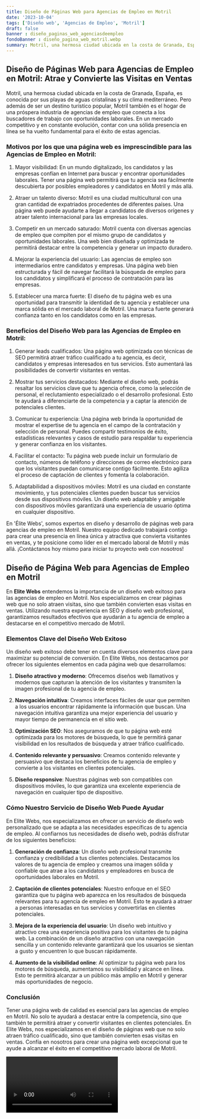 ```yaml
---
title: Diseño de Páginas Web para Agencias de Empleo en Motril
date: '2023-10-04'
tags: ['Diseño web', 'Agencias de Empleo', 'Motril']
draft: false
banner : diseño_paginas_web_agenciasdeempleo
fondoBanner : diseño_pagina_web_motril.webp
summary: Motril, una hermosa ciudad ubicada en la costa de Granada, España, es conocida por sus playas de aguas cristalinas y su clima mediterráneo. Pero además de ser un destino turístico popular, Motril también es el hogar de una próspera industria de agencias de empleo que conecta a los buscadores de trabajo con oportunidades laborales. En un mercado competitivo y en constante evolución, contar con una sólida presencia en línea se ha vuelto fundamental para el éxito de estas agencias.
---
```


## Diseño de Páginas Web para Agencias de Empleo en Motril: Atrae y Convierte las Visitas en Ventas

Motril, una hermosa ciudad ubicada en la costa de Granada, España, es conocida por sus playas de aguas cristalinas y su clima mediterráneo. Pero además de ser un destino turístico popular, Motril también es el hogar de una próspera industria de agencias de empleo que conecta a los buscadores de trabajo con oportunidades laborales. En un mercado competitivo y en constante evolución, contar con una sólida presencia en línea se ha vuelto fundamental para el éxito de estas agencias.

### Motivos por los que una página web es imprescindible para las Agencias de Empleo en Motril:

1. Mayor visibilidad: En un mundo digitalizado, los candidatos y las empresas confían en Internet para buscar y encontrar oportunidades laborales. Tener una página web permitirá que tu agencia sea fácilmente descubierta por posibles empleadores y candidatos en Motril y más allá.

2. Atraer un talento diverso: Motril es una ciudad multicultural con una gran cantidad de expatriados procedentes de diferentes países. Una página web puede ayudarte a llegar a candidatos de diversos orígenes y atraer talento internacional para las empresas locales.

3. Competir en un mercado saturado: Motril cuenta con diversas agencias de empleo que compiten por el mismo grupo de candidatos y oportunidades laborales. Una web bien diseñada y optimizada te permitirá destacar entre la competencia y generar un impacto duradero.

4. Mejorar la experiencia del usuario: Las agencias de empleo son intermediarios entre candidatos y empresas. Una página web bien estructurada y fácil de navegar facilitará la búsqueda de empleo para los candidatos y simplificará el proceso de contratación para las empresas.

5. Establecer una marca fuerte: El diseño de tu página web es una oportunidad para transmitir la identidad de tu agencia y establecer una marca sólida en el mercado laboral de Motril. Una marca fuerte generará confianza tanto en los candidatos como en las empresas.

### Beneficios del Diseño Web para las Agencias de Empleo en Motril:

1. Generar leads cualificados: Una página web optimizada con técnicas de SEO permitirá atraer tráfico cualificado a tu agencia, es decir, candidatos y empresas interesados en tus servicios. Esto aumentará las posibilidades de convertir visitantes en ventas.

2. Mostrar tus servicios destacados: Mediante el diseño web, podrás resaltar los servicios clave que tu agencia ofrece, como la selección de personal, el reclutamiento especializado o el desarrollo profesional. Esto te ayudará a diferenciarte de la competencia y a captar la atención de potenciales clientes.

3. Comunicar tu experiencia: Una página web brinda la oportunidad de mostrar el expertise de tu agencia en el campo de la contratación y selección de personal. Puedes compartir testimonios de éxito, estadísticas relevantes y casos de estudio para respaldar tu experiencia y generar confianza en los visitantes.

4. Facilitar el contacto: Tu página web puede incluir un formulario de contacto, números de teléfono y direcciones de correo electrónico para que los visitantes puedan comunicarse contigo fácilmente. Esto agiliza el proceso de captación de clientes y fomenta la colaboración.

5. Adaptabilidad a dispositivos móviles: Motril es una ciudad en constante movimiento, y tus potenciales clientes pueden buscar tus servicios desde sus dispositivos móviles. Un diseño web adaptable y amigable con dispositivos móviles garantizará una experiencia de usuario óptima en cualquier dispositivo.

En 'Élite Webs', somos expertos en diseño y desarrollo de páginas web para agencias de empleo en Motril. Nuestro equipo dedicado trabajará contigo para crear una presencia en línea única y atractiva que convierta visitantes en ventas, y te posicione como líder en el mercado laboral de Motril y más allá. ¡Contáctanos hoy mismo para iniciar tu proyecto web con nosotros!

<GifSeo />

<Cta />

## Diseño de Página Web para Agencias de Empleo en Motril

En **Elite Webs** entendemos la importancia de un diseño web exitoso para las agencias de empleo en Motril. Nos especializamos en crear páginas web que no solo atraen visitas, sino que también convierten esas visitas en ventas. Utilizando nuestra experiencia en SEO y diseño web profesional, garantizamos resultados efectivos que ayudarán a tu agencia de empleo a destacarse en el competitivo mercado de Motril.

### Elementos Clave del Diseño Web Exitoso

Un diseño web exitoso debe tener en cuenta diversos elementos clave para maximizar su potencial de conversión. En Elite Webs, nos destacamos por ofrecer los siguientes elementos en cada página web que desarrollamos:

1. **Diseño atractivo y moderno**: Ofrecemos diseños web llamativos y modernos que capturan la atención de los visitantes y transmiten la imagen profesional de tu agencia de empleo.

2. **Navegación intuitiva**: Creamos interfaces fáciles de usar que permiten a los usuarios encontrar rápidamente la información que buscan. Una navegación intuitiva garantiza una mejor experiencia del usuario y mayor tiempo de permanencia en el sitio web.

3. **Optimización SEO**: Nos aseguramos de que tu página web esté optimizada para los motores de búsqueda, lo que te permitirá ganar visibilidad en los resultados de búsqueda y atraer tráfico cualificado.

4. **Contenido relevante y persuasivo**: Creamos contenido relevante y persuasivo que destaca los beneficios de tu agencia de empleo y convierte a los visitantes en clientes potenciales.

5. **Diseño responsive**: Nuestras páginas web son compatibles con dispositivos móviles, lo que garantiza una excelente experiencia de navegación en cualquier tipo de dispositivo.

### Cómo Nuestro Servicio de Diseño Web Puede Ayudar

En Elite Webs, nos especializamos en ofrecer un servicio de diseño web personalizado que se adapta a las necesidades específicas de tu agencia de empleo. Al confiarnos tus necesidades de diseño web, podrás disfrutar de los siguientes beneficios:

1. **Generación de confianza**: Un diseño web profesional transmite confianza y credibilidad a tus clientes potenciales. Destacamos los valores de tu agencia de empleo y creamos una imagen sólida y confiable que atrae a los candidatos y empleadores en busca de oportunidades laborales en Motril.

2. **Captación de clientes potenciales**: Nuestro enfoque en el SEO garantiza que tu página web aparezca en los resultados de búsqueda relevantes para tu agencia de empleo en Motril. Esto te ayudará a atraer a personas interesadas en tus servicios y convertirlas en clientes potenciales.

3. **Mejora de la experiencia del usuario**: Un diseño web intuitivo y atractivo crea una experiencia positiva para los visitantes de tu página web. La combinación de un diseño atractivo con una navegación sencilla y un contenido relevante garantizará que los usuarios se sientan a gusto y encuentren lo que buscan rápidamente.

4. **Aumento de la visibilidad online**: Al optimizar tu página web para los motores de búsqueda, aumentamos su visibilidad y alcance en línea. Esto te permitirá alcanzar a un público más amplio en Motril y generar más oportunidades de negocio.

### Conclusión

Tener una página web de calidad es esencial para las agencias de empleo en Motril. No solo te ayudará a destacar entre la competencia, sino que también te permitirá atraer y convertir visitantes en clientes potenciales. En Elite Webs, nos especializamos en el diseño de páginas web que no solo atraen tráfico cualificado, sino que también convierten esas visitas en ventas. Confía en nosotros para crear una página web excepcional que te ayude a alcanzar el éxito en el competitivo mercado laboral de Motril.

<Video />

<CtaBot job='Agencias de Empleo' city='Motril'/>

<Gmaps query='Motril+españa+maps' />